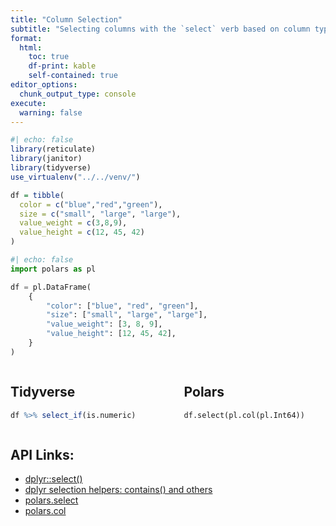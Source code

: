 ```yaml
---
title: "Column Selection"
subtitle: "Selecting columns with the `select` verb based on column type."
format: 
  html:
    toc: true
    df-print: kable
    self-contained: true
editor_options: 
  chunk_output_type: console
execute: 
  warning: false
---
```


```r
#| echo: false
library(reticulate)
library(janitor)
library(tidyverse)
use_virtualenv("../../venv/")

df = tibble(
  color = c("blue","red","green"),
  size = c("small", "large", "large"),
  value_weight = c(3,8,9),
  value_height = c(12, 45, 42)
)
```

```python
#| echo: false
import polars as pl

df = pl.DataFrame(
    {
        "color": ["blue", "red", "green"],
        "size": ["small", "large", "large"],
        "value_weight": [3, 8, 9],
        "value_height": [12, 45, 42],
    }
)
```

::: column-screen-inset-right

::: columns
::: {.column width="49%"}
::: callout-note
## Tidyverse

```r
df %>% select_if(is.numeric)
```
:::
:::

::: {.column width="2%"}
:::

::: {.column width="49%"}
::: callout-tip
## Polars

```python
df.select(pl.col(pl.Int64))
```
:::
:::
:::
:::

::: {.callout-caution collapse="true"}
## API Links:

-   [dplyr::select()](https://dplyr.tidyverse.org/reference/select.html)
-   [dplyr selection helpers: contains() and others](https://tidyselect.r-lib.org/reference/starts_with.html)
-   [polars.select](https://pola-rs.github.io/polars/py-polars/html/reference/dataframe/api/polars.DataFrame.select.html)
-   [polars.col](https://pola-rs.github.io/polars/py-polars/html/reference/expressions/api/polars.col.html#polars-col)
:::

